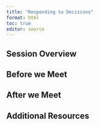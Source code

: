 ```yaml
---
title: "Responding to Decisions"
format: html
toc: true
editor: source
---
```

## Session Overview

## Before we Meet

## After we Meet

## Additional Resources
